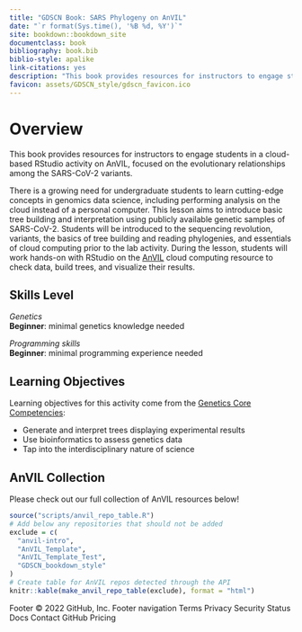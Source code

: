 ```yaml
---
title: "GDSCN Book: SARS Phylogeny on AnVIL"
date: "`r format(Sys.time(), '%B %d, %Y')`"
site: bookdown::bookdown_site
documentclass: book
bibliography: book.bib
biblio-style: apalike
link-citations: yes
description: "This book provides resources for instructors to engage students in a cloud-based RStudio activity on AnVIL, focused on the evolutionary history of SARS-CoV-2 variants."
favicon: assets/GDSCN_style/gdscn_favicon.ico
---
```


# Overview {-}

This book provides resources for instructors to engage students in a cloud-based RStudio activity on AnVIL, focused on the evolutionary relationships among the SARS-CoV-2 variants.

There is a growing need for undergraduate students to learn cutting-edge concepts in genomics data science, including performing analysis on the cloud instead of a personal computer. This lesson aims to introduce basic tree building and interpretation using publicly available genetic samples of SARS-CoV-2. Students will be introduced to the sequencing revolution, variants, the basics of tree building and reading phylogenies, and essentials of cloud computing prior to the lab activity. During the lesson, students will work hands-on with RStudio on the [AnVIL](https://anvilproject.org/) cloud computing resource to check data, build trees, and visualize their results.

## Skills Level {-}

<div class = "notice">
_Genetics_  
**Beginner**: minimal genetics knowledge needed
 
_Programming skills_  
**Beginner**: minimal programming experience needed
</div>

## Learning Objectives {-}

Learning objectives for this activity come from the [Genetics Core Competencies](https://genetics-gsa.org/education/genetics-learning-framework/):

- Generate and interpret trees displaying experimental results
- Use bioinformatics to assess genetics data
- Tap into the interdisciplinary nature of science

## AnVIL Collection {-}

Please check out our full collection of AnVIL resources below!

```r
source("scripts/anvil_repo_table.R")
# Add below any repositories that should not be added
exclude = c(
  "anvil-intro",
  "AnVIL_Template",
  "AnVIL_Template_Test",
  "GDSCN_bookdown_style"
)
# Create table for AnVIL repos detected through the API
knitr::kable(make_anvil_repo_table(exclude), format = "html")
```
Footer
© 2022 GitHub, Inc.
Footer navigation
Terms
Privacy
Security
Status
Docs
Contact GitHub
Pricing
